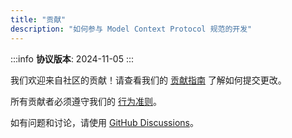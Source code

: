 ```yaml
---
title: "贡献"
description: "如何参与 Model Context Protocol 规范的开发"
---
```


:::info
**协议版本**: 2024-11-05
:::

我们欢迎来自社区的贡献！请查看我们的 [贡献指南](/docs/specification/contributing/guidelines) 了解如何提交更改。

所有贡献者必须遵守我们的 [行为准则](/docs/specification/contributing/code-of-conduct)。

如有问题和讨论，请使用 [GitHub Discussions](https://github.com/sss-ms/modelcontextprotocol/discussions)。
